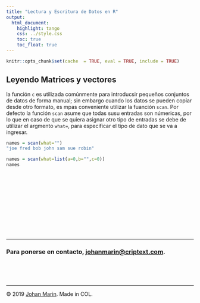 ```yaml
---
title: "Lectura y Escritura de Datos en R"
output:
  html_document:
    highlight: tango
    css: ../style.css
    toc: true
    toc_float: true
---
```

<script src="https://use.typekit.net/dru0rgp.js"></script>
<script>try{Typekit.load({ async: true });}catch(e){}</script>
    
```r
knitr::opts_chunk$set(cache  = TRUE, eval = TRUE, include = TRUE)
```

<div class="wrapper">

## Leyendo Matrices y vectores

la función ``c`` es utilizada comúnmente para introducsir pequeños conjuntos de datos de forma manual; sin embargo cuando los datos se pueden copiar desde otro formato, es mpas conveniente utilizar la fuanción ``scan``. Por defecto la función ``scan`` asume que todas susu entradas son númericas, por lo que en caso de que se quiera asignar otro tipo de entradas se debe de utilizar el argmento ``what=``, para especificar el tipo de dato que se va a ingresar.

```r
names = scan(what="")
"joe fred bob john sam sue robin"
```

```r
names = scan(what=list(a=0,b="",c=0))
names
```




<div class="nine" style="margin-top:12rem;">
  <hr>  
  <h3>Para ponerse en contacto, <a href="mailto:johanmarin@criptext.com">johanmarin@criptext.com</a>.</h3>
  </div>
  <div class="row" style="margin-top:5rem;">
  <hr class="f">
  <div class="footer">
  <a href="https://github.com/johanmarin" title="github @johanmarin" target="_blank">
  <div class="github social"></div>
  </a>
  &copy; 2019 <a class="social" href="https://www.linkedin.com/in/johan-david-mar%C3%ADn-benjumea-742a45142" target="_blank">Johan Marin</a>.  Made in COL.
<a href="https://johanmarin.github.io/otterblog/" title="blog @otterblog" target="_blank">
  <div class="logo2x social"></div>
  </a>
  </div>
  </div>
  </div>
  </div>
